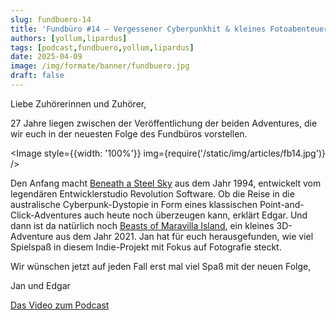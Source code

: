 ```yaml
---
slug: fundbuero-14
title: 'Fundbüro #14 – Vergessener Cyberpunkhit & kleines Fotoabenteuer'
authors: [yollum,lipardus]
tags: [podcast,fundbuero,yollum,lipardus]
date: 2025-04-09
image: /img/formate/banner/fundbuero.jpg
draft: false
---
```



Liebe Zuhörerinnen und Zuhörer,

27 Jahre liegen zwischen der Veröffentlichung der beiden Adventures, die wir euch in der neuesten Folge des Fundbüros vorstellen.

<Image style={{width: '100%'}} img={require('/static/img/articles/fb14.jpg')} />

<!--truncate-->

Den Anfang macht [Beneath a Steel Sky](https://www.mobygames.com/game/386/beneath-a-steel-sky/) aus dem Jahr 1994, entwickelt vom legendären Entwicklerstudio Revolution Software. Ob die Reise in die australische Cyberpunk-Dystopie in Form eines klassischen Point-and-Click-Adventures auch heute noch überzeugen kann, erklärt Edgar. Und dann ist da natürlich noch [Beasts of Maravilla Island](https://www.mobygames.com/game/166317/beasts-of-maravilla-island/), ein kleines 3D-Adventure aus dem Jahr 2021. Jan hat für euch herausgefunden, wie viel Spielspaß in diesem Indie-Projekt mit Fokus auf Fotografie steckt.

Wir wünschen jetzt auf jeden Fall erst mal viel Spaß mit der neuen Folge,

Jan und Edgar

[Das Video zum Podcast](https://youtu.be/dcZSZHoIQtI)

<ReactPlayer
    width="100%"
    height="50px"
    controls
    url='https://m10z.picnotes.de/Fundbuero/Fundbuero_014.mp3'
/>
